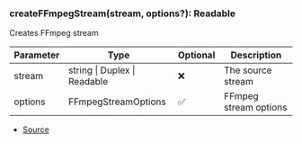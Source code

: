 ### createFFmpegStream(stream, options?): Readable
Creates FFmpeg stream



| Parameter | Type | Optional | Description |
| ----------- | ----------- | ----------- | ----------- |
| stream | string \| Duplex \| Readable | ❌ | The source stream |
| options | FFmpegStreamOptions | ✅ | FFmpeg stream options |


- [Source](https://github.com/Androz2091/discord-player/blob/f2dbc02/packages/discord-player/src/utils/FFmpegStream.ts#L54)